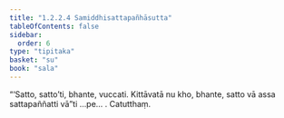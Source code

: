 ```yaml
---
title: "1.2.2.4 Samiddhisattapañhāsutta"
tableOfContents: false
sidebar:
  order: 6
type: "tipitaka"
basket: "su"
book: "sala"
---
```



<DynamicBreadcrumb />

<Division number="66" book="sala">

<Paragraph number="220" book="sala">
“‘Satto, satto’ti, bhante, vuccati. Kittāvatā nu kho, bhante, satto vā assa sattapaññatti vā”ti …pe… .

</Paragraph>
</Division>

<Paragraph number="221" type="center" book="sala">
Catutthaṃ.
</Paragraph>